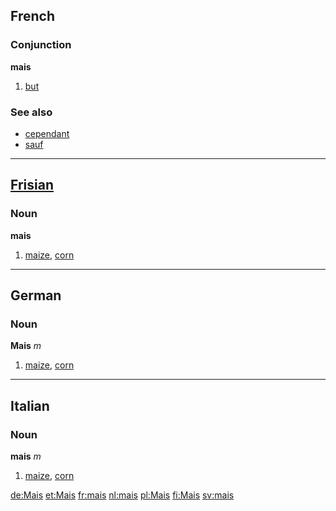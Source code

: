 ==French==
===Conjunction===
'''mais'''

# [[but]]

===See also===
*[[cependant]]
*[[sauf]]

----

==[[Frisian]]==
===Noun===
'''mais'''

# [[maize]], [[corn]]

----

==German==
===Noun===
'''Mais''' ''m''

# [[maize]], [[corn]]

----

==Italian==
===Noun===
'''mais''' ''m''

# [[maize]], [[corn]]

[[de:Mais]]
[[et:Mais]]
[[fr:mais]]
[[nl:mais]]
[[pl:Mais]]
[[fi:Mais]]
[[sv:mais]]
